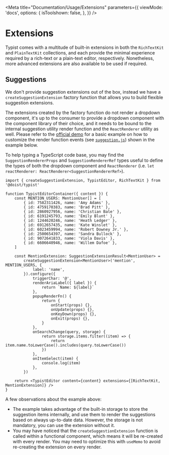 
<Meta
    title="Documentation/Usage/Extensions"
    parameters={{
        viewMode: 'docs',
        options: {
            isToolshown: false,
        },
    }}
/>

# Extensions

Typist comes with a multitude of built-in extensions in both the `RichTextKit` and `PlainTextKit` collections, and each provide the minimal experience required by a rich-text or a plain-text editor, respectively. Nonetheless, more advanced extensions are also available to be used if required.

## Suggestions

We don't provide suggestion extensions out of the box, instead we have a `createSuggestionExtension` factory function that allows you to build flexible suggestion extensions.

The extensions created by the factory function do not render a dropdown component, it's up to the consumer to provide a dropdown component with the component library of their choice, and it needs to be bound to the internal suggestion utility render function and the `ReactRenderer` utility as well. Please refer to the [official demo](https://github.com/ueberdosis/tiptap/tree/main/demos/src/Nodes/Mention/React) for a basic example on how to customize the render function events (see [`suggestion.js`](https://github.com/ueberdosis/tiptap/blob/main/demos/src/Nodes/Mention/React/suggestion.js)) shown in the example below.

To help typing a TypeScript code base, you may find the `SuggestionRendererProps` and `SuggestionRendererRef` types useful to define the types of both the dropdown component and `ReactRenderer` (i.e. `let reactRenderer: ReactRenderer<SuggestionRendererRef>`).

```tsx
import { createSuggestionExtension, TypistEditor, RichTextKit } from '@doist/typist'

function TypistEditorContainer({ content }) {
    const MENTION_USERS: MentionUser[] = [
        { id: 7582311426, name: 'Amy Adams' },
        { id: 4759170383, name: 'Brad Pitt' },
        { id: 2860927956, name: 'Christian Bale' },
        { id: 6191245793, name: 'Emily Blunt' },
        { id: 1244620246, name: 'Heath Ledger' },
        { id: 6912657435, name: 'Kate Winslet' },
        { id: 6023459994, name: 'Robert Downey Jr.' },
        { id: 2500654397, name: 'Sandra Bullock' },
        { id: 9072641833, name: 'Viola Davis' },
        { id: 6606640946, name: 'Willem Dafoe' },
    ]

    const MentionExtension: SuggestionExtensionResult<MentionUser> =
        createSuggestionExtension<MentionUser>('mention', MENTION_USERS, {
            label: 'name',
        }).configure({
            triggerChar: '@',
            renderAriaLabel({ label }) {
                return `Name: ${label}`
            },
            popupRenderFn() {
                return {
                    onStart(props) {},
                    onUpdate(props) {},
                    onKeyDown(props) {},
                    onExit(props) {},
                }
            },
            onSearchChange(query, storage) {
                return storage.items.filter((item) => {
                    return item.name.toLowerCase().includes(query.toLowerCase())
                })
            },
            onItemSelect(item) {
                console.log(item)
            },
        })

    return <TypistEditor content={content} extensions={[RichTextKit, MentionExtension]} />
}
```

A few observations about the example above:

-   The example takes advantage of the built-in storage to store the suggestion items internally, and use them to render the suggestions based on always up-to-date data. However, the storage is not mandatory, you can use the extension without it.
-   You may have noticed that the `createSuggestionExtension` function is called within a functional component, which means it will be re-created with every render. You may need to optimize this with `useMemo` to avoid re-creating the extension on every render.
